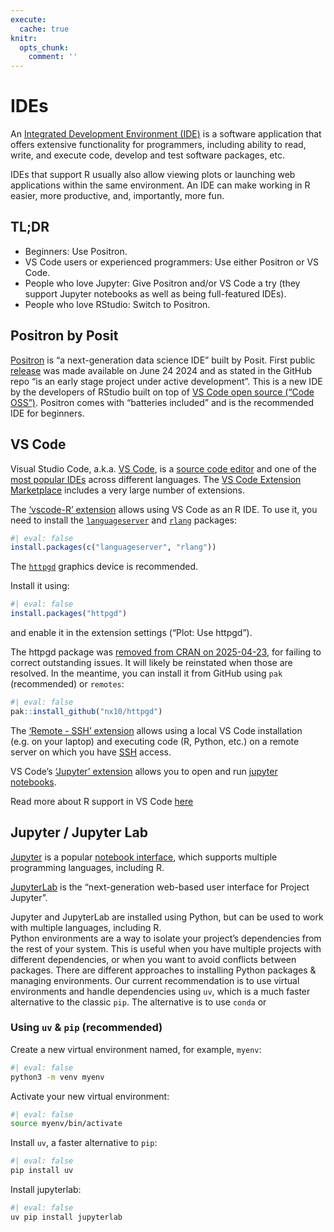 ```yaml
---
execute:
  cache: true
knitr:
  opts_chunk: 
    comment: ''
---
```

# IDEs

An [Integrated Development Environment 
(IDE)](https://en.wikipedia.org/wiki/Integrated_development_environment) 
is a software application that offers extensive functionality for programmers, 
including ability to read, write, and execute code, develop and test software 
packages, etc.  

IDEs that support R usually also allow viewing plots or launching web 
applications within the same environment. An IDE can make working in R easier, 
more productive, and, importantly, more fun.

::: {.callout-tip}
## TL;DR

- Beginners: Use Positron.
- VS Code users or experienced programmers: Use either Positron or VS Code.
- People who love Jupyter: Give Positron and/or VS Code a try (they support Jupyter notebooks as well as being full-featured IDEs).
- People who love RStudio: Switch to Positron.
:::

## Positron by Posit

[Positron](https://github.com/posit-dev/positron) is "a next-generation data science IDE" built by Posit. First public [release](https://github.com/posit-dev/positron/releases) was made available on June 24 2024 and as stated in the GitHub repo "is an early stage project under active development". This is a new IDE by the developers of RStudio built on top of [VS Code open source ("Code OSS")](https://github.com/microsoft/vscode). Positron comes with "batteries included" and is the recommended IDE for beginners.

## VS Code {#vscode}

Visual Studio Code, a.k.a. [VS Code](https://code.visualstudio.com/){target="_blank"},
is a [source code editor](https://en.wikipedia.org/wiki/Source-code_editor){target="_blank"} 
and one of the 
[most popular IDEs](https://insights.stackoverflow.com/survey/2021#most-popular-technologies-new-collab-tools){target="_blank"}
across different languages. The 
[VS Code Extension Marketplace](https://code.visualstudio.com/docs/editor/extension-marketplace){target="_blank"} 
includes a very large number of extensions.

The ['vscode-R' extension](https://github.com/REditorSupport/vscode-R){target="_blank"} allows
using VS Code as an R IDE. To use it, you need to install the 
[`languageserver`](https://github.com/REditorSupport/languageserver){target="_blank"} 
and [`rlang`](https://cran.r-project.org/web/packages/rlang/index.html){target="_blank"} 
packages:

```r
#| eval: false
install.packages(c("languageserver", "rlang"))
```

The [`httpgd`](https://github.com/nx10/httpgd){target="_blank"} graphics 
device is recommended.

Install it using:

```r
#| eval: false
install.packages("httpgd")
```

and enable it in the extension settings ("Plot: Use httpgd").

::: {.callout-warning}
The httpgd package was [removed from CRAN on 2025-04-23](https://cran.r-project.org/web/packages/httpgd/index.html), for failing to correct outstanding issues. It will likely be reinstated when 
those are resolved. In the meantime, you can install it from GitHub using `pak` (recommended) or `remotes`:

```r
#| eval: false
pak::install_github("nx10/httpgd")
```

:::

The ['Remote - SSH' extension](https://marketplace.visualstudio.com/items?itemName=ms-vscode-remote.remote-ssh-edit){target="_blank"} 
allows using a local VS Code installation (e.g. on your laptop) and executing 
code (R, Python, etc.) on a remote server on which you have 
[SSH](https://en.wikipedia.org/wiki/Secure_Shell){target="_blank"} access.
<br>

VS Code's ['Jupyter' extension](https://marketplace.visualstudio.com/items?itemName=ms-toolsai.jupyter) 
allows you to open and run [jupyter notebooks](#jupyter).
<br>

Read more about R support in VS Code [here](https://code.visualstudio.com/docs/languages/r){target="_blank"}

## Jupyter / Jupyter Lab {#jupyter}

[Jupyter](https://jupyter.org/){target="_blank"} is a popular 
[notebook interface](https://en.wikipedia.org/wiki/Notebook_interface){target="_blank"},
which supports multiple programming languages, including R.

[JupyterLab](https://jupyterlab.readthedocs.io/en/stable/){target="_blank"} is 
the "next-generation web-based user interface for Project Jupyter".

Jupyter and JupyterLab are installed using Python, but can be used to work with multiple languages,
including R.
<br>
Python environments are a way to isolate your project's dependencies from the 
rest of your system. This is useful when you have multiple projects with
different dependencies, or when you want to avoid conflicts between packages.
There are different approaches to installing Python packages & managing environments.
Our current recommendation is to use virtual environments and handle dependencies using `uv`, which
is a much faster alternative to the classic `pip`. The alternative is to use `conda` or 

### Using `uv` & `pip` (recommended)

Create a new virtual environment named, for example, `myenv`:

```sh
#| eval: false
python3 -m venv myenv
```

Activate your new virtual environment:

```sh
#| eval: false
source myenv/bin/activate
```

Install `uv`, a faster alternative to `pip`:

```sh
#| eval: false
pip install uv
```

Install jupyterlab:

```sh
#| eval: false
uv pip install jupyterlab
```
